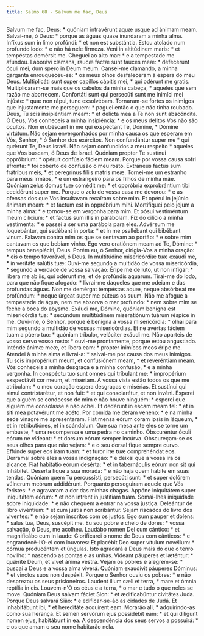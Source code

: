 ```yaml
---
title: Salmo 68 - Salvum me fac, Deus
---
```


<div class="grid grid-cols-2 gap-5">
  <span class="col-6 dropcaps text-justify">
    Salvum me fac, Deus: * quóniam intravérunt aquæ usque ad ánimam meam.
  </span>
  <span class="col-6 dropcaps text-justify">
    Salvai-me, ó Deus: * porque as águas quase inundaram a minha alma.
  </span>
  <span class="col-6 text-justify">
    Infíxus sum in limo profúndi: * et non est substántia.
  </span>
  <span class="col-6 text-justify">
    Estou atolado num profundo lodo: * e não há nele firmeza.
  </span>
  <span class="col-6 text-justify">
    Veni in altitúdinem maris: * et tempéstas demérsit me.
  </span>
  <span class="col-6 text-justify">
    Cheguei ao alto mar: * e a tempestade me afundou.
  </span>
  <span class="col-6 text-justify">
    Laborávi clamans, raucæ factæ sunt fauces meæ: * defecérunt óculi mei, dum
    spero in Deum meum.
  </span>
  <span class="col-6 text-justify">
    Cansei-me clamando, a minha garganta enrouqueceu-se: * os meus olhos
    desfaleceram à espera do meu Deus.
  </span>
  <span class="col-6 text-justify">
    Multiplicáti sunt super capíllos cápitis mei, * qui odérunt me gratis.
  </span>
  <span class="col-6 text-justify">
    Multiplicaram-se mais que os cabelos da minha cabeça, * aqueles que sem
    razão me aborrecem.
  </span>
  <span class="col-6 text-justify">
    Confortáti sunt qui persecúti sunt me inimíci mei injúste: * quæ non rápui,
    tunc exsolvébam.
  </span>
  <span class="col-6 text-justify">
    Tornaram-se fortes os inimigos que injustamente me perseguem: * paguei então
    o que não tinha roubado.
  </span>
  <span class="col-6 text-justify">
    Deus, Tu scis insipiéntiam meam: * et delícta mea a Te non sunt abscóndita.
  </span>
  <span class="col-6 text-justify">
    Ó Deus, Vós conheceis a minha insipiência: * e os meus delitos Vos não são
    ocultos.
  </span>
  <span class="col-6 text-justify">
    Non erubéscant in me qui exspéctant Te, Dómine, * Dómine virtútum.
  </span>
  <span class="col-6 text-justify">
    Não sejam envergonhados por minha causa os que esperam em Vós, Senhor, * ó
    Senhor dos exércitos.
  </span>
  <span class="col-6 text-justify">
    Non confundántur super me * qui quǽrunt Te, Deus Israël.
  </span>
  <span class="col-6 text-justify">
    Não sejam confundidos a meu respeito * aqueles que Vos buscam, ó Deus de
    Israel.
  </span>
  <span class="col-6 text-justify">
    Quóniam propter Te sustínui oppróbrium: * opéruit confúsio fáciem meam.
  </span>
  <span class="col-6 text-justify">
    Porque por vossa causa sofri afronta: * foi coberto de confusão o meu rosto.
  </span>
  <span class="col-6 text-justify">
    Extráneus factus sum frátribus meis, * et peregrínus fíliis matris meæ.
  </span>
  <span class="col-6 text-justify">
    Tornei-me um estranho para meus irmãos, * e um estrangeiro para os filhos de
    minha mãe.
  </span>
  <span class="col-6 text-justify">
    Quóniam zelus domus tuæ comédit me: * et oppróbria exprobrántium tibi
    cecidérunt super me.
  </span>
  <span class="col-6 text-justify">
    Porque o zelo de vossa casa me devorou: * e as ofensas dos que Vos
    insultavam recaíram sobre mim.
  </span>
  <span class="col-6 text-justify">
    Et opérui in jejúnio ánimam meam: * et factum est in oppróbrium mihi.
  </span>
  <span class="col-6 text-justify">
    Mortifiquei pelo jejum a minha alma: * e tornou-se em vergonha para mim.
  </span>
  <span class="col-6 text-justify">
    Et pósui vestiméntum meum cilícium: * et factus sum illis in parábolam.
  </span>
  <span class="col-6 text-justify">
    Fiz do cilício a minha vestimenta: * e passei a ser uma parábola para eles.
  </span>
  <span class="col-6 text-justify">
    Advérsum me loquebántur, qui sedébant in porta: * et in me psallébant qui
    bibébant vinum.
  </span>
  <span class="col-6 text-justify">
    Falavam contra mim os que se sentavam ao portão: * e sobre mim cantavam os
    que bebiam vinho.
  </span>
  <span class="col-6 text-justify">
    Ego vero oratiónem meam ad Te, Dómine: * tempus benepláciti, Deus.
  </span>
  <span class="col-6 text-justify">
    Porém eu, ó Senhor, dirigia-Vos a minha oração: * eis o tempo favorável, ó
    Deus.
  </span>
  <span class="col-6 text-justify">
    In multitúdine misericórdiæ tuæ exáudi me, * in veritáte salútis tuæ:
  </span>
  <span class="col-6 text-justify">
    Ouvi-me segundo a multidão de vossa misericórdia, * segundo a verdade de
    vossa salvação:
  </span>
  <span class="col-6 text-justify">
    Éripe me de luto, ut non infígar: * líbera me ab iis, qui odérunt me, et de
    profúndis aquárum.
  </span>
  <span class="col-6 text-justify">
    Tirai-me do lodo, para que não fique afogado: * livrai-me daqueles que me
    odeiam e das profundas águas.
  </span>
  <span class="col-6 text-justify">
    Non me demérgat tempéstas aquæ, neque absórbeat me profúndum: * neque úrgeat
    super me púteus os suum.
  </span>
  <span class="col-6 text-justify">
    Não me afogue a tempestade de água, nem me absorva o mar profundo: * nem
    sobre mim se feche a boca do abysmo.
  </span>
  <span class="col-6 text-justify">
    Exáudi me, Dómine, quóniam benígna est misericórdia tua: * secúndum
    multitúdinem miseratiónum tuárum réspice in me.
  </span>
  <span class="col-6 text-justify">
    Ouvi-me, ó Senhor, porque é benigna a vossa misericórdia: * olhai para mim
    segundo a multidão de vossas misericórdias.
  </span>
  <span class="col-6 text-justify">
    Et ne avértas fáciem tuam a púero tuo: * quóniam tríbulor, velóciter exáudi
    me.
  </span>
  <span class="col-6 text-justify">
    Não aparteis de vosso servo vosso rosto: * ouvi-me prontamente, porque estou
    angustiado.
  </span>
  <span class="col-6 text-justify">
    Inténde ánimæ meæ, et líbera eam: * propter inimícos meos éripe me.
  </span>
  <span class="col-6 text-justify">
    Atendei à minha alma e livrai-a: * salvai-me por causa dos meus inimigos.
  </span>
  <span class="col-6 text-justify">
    Tu scis impropérium meum, et confusiónem meam, * et reveréntiam meam.
  </span>
  <span class="col-6 text-justify">
    Vós conheceis a minha desgraça e a minha confusão, * e a minha vergonha.
  </span>
  <span class="col-6 text-justify">
    In conspéctu tuo sunt omnes qui tríbulant me: * impropérium exspectávit cor
    meum, et misériam.
  </span>
  <span class="col-6 text-justify">
    À vossa vista estão todos os que me atribulam: * o meu coração espera
    desgraças e misérias.
  </span>
  <span class="col-6 text-justify">
    Et sustínui qui simul contristarétur, et non fuit: * et qui consolarétur, et
    non invéni.
  </span>
  <span class="col-6 text-justify">
    Esperei que alguém se condoesse de mim e não houve ninguém: * esperei que
    alguém me consolasse e não achei.
  </span>
  <span class="col-6 text-justify">
    Et dedérunt in escam meam fel: * et in siti mea potavérunt me acéto.
  </span>
  <span class="col-6 text-justify">
    Por comida me deram veneno: * e na minha sede vinagre me apresentaram.
  </span>
  <span class="col-6 text-justify">
    Fiat mensa eórum coram ipsis in láqueum, * et in retributiónes, et in
    scándalum.
  </span>
  <span class="col-6 text-justify">
    Que sua mesa ante eles se torne um embuste, * uma recompensa e uma pedra no
    caminho.
  </span>
  <span class="col-6 text-justify">
    Obscuréntur óculi eórum ne vídeant: * et dorsum eórum semper incúrva.
  </span>
  <span class="col-6 text-justify">
    Obscureçam-se os seus olhos para que não vejam: * e o seu dorsal fique
    sempre curvo.
  </span>
  <span class="col-6 text-justify">
    Effúnde super eos iram tuam: * et furor iræ tuæ comprehéndat eos.
  </span>
  <span class="col-6 text-justify">
    Derramai sobre eles a vossa indignação: * e deixai que a vossa ira os
    alcance.
  </span>
  <span class="col-6 text-justify">
    Fiat habitátio eórum desérta: * et in tabernáculis eórum non sit qui
    inhábitet.
  </span>
  <span class="col-6 text-justify">
    Deserta fique a sua morada: * e não haja quem habite em suas tendas.
  </span>
  <span class="col-6 text-justify">
    Quóniam quem Tu percussísti, persecúti sunt: * et super dolórem vúlnerum
    meórum addidérunt.
  </span>
  <span class="col-6 text-justify">
    Porquanto perseguiram aquele que Vós feristes: * e agravaram a dor das
    minhas chagas.
  </span>
  <span class="col-6 text-justify">
    Appóne iniquitátem super iniquitátem eórum: * et non intrent in justítiam
    tuam.
  </span>
  <span class="col-6 text-justify">
    Somai-lhes iniquidade sobre iniquidade: * e não cheguem a entrar na vossa
    justiça.
  </span>
  <span class="col-6 text-justify">
    Deleántur de libro vivéntium: * et cum justis non scribántur.
  </span>
  <span class="col-6 text-justify">
    Sejam riscados do livro dos viventes: * e não sejam inscritos com os justos.
  </span>
  <span class="col-6 text-justify">
    Ego sum pauper et dolens: * salus tua, Deus, suscépit me.
  </span>
  <span class="col-6 text-justify">
    Eu sou pobre e cheio de dores: * vossa salvação, ó Deus, me acolheu.
  </span>
  <span class="col-6 text-justify">
    Laudábo nomen Dei cum cántico: * et magnificábo eum in laude:
  </span>
  <span class="col-6 text-justify">
    Glorificarei o nome de Deus com cânticos: * e engrandecê-l’O-ei com
    louvores:
  </span>
  <span class="col-6 text-justify">
    Et placébit Deo super vítulum novéllum: * córnua producéntem et úngulas.
  </span>
  <span class="col-6 text-justify">
    Isto agradará a Deus mais do que o tenro novilho: * nascendo as pontas e as
    unhas.
  </span>
  <span class="col-6 text-justify">
    Vídeant páuperes et læténtur: * quǽrite Deum, et vivet ánima vestra.
  </span>
  <span class="col-6 text-justify">
    Vejam os pobres e alegrem-se: * buscai a Deus e a vossa alma viverá.
  </span>
  <span class="col-6 text-justify">
    Quóniam exaudívit páuperes Dóminus: * et vinctos suos non despéxit.
  </span>
  <span class="col-6 text-justify">
    Porque o Senhor ouviu os pobres: * e não desprezou os seus prisioneiros.
  </span>
  <span class="col-6 text-justify">
    Laudent illum cæli et terra, * mare et ómnia reptília in eis.
  </span>
  <span class="col-6 text-justify">
    Louvem-n'O os céus e a terra, * o mar e tudo o que neles se move.
  </span>
  <span class="col-6 text-justify">
    Quóniam Deus salvam fáciet Sion: * et ædificabúntur civitátes Juda.
  </span>
  <span class="col-6 text-justify">
    Porque Deus salvará Sião: * e edificar-se-ão as cidades de Judá.
  </span>
  <span class="col-6 text-justify">
    Et inhabitábunt ibi, * et hereditáte acquírent eam.
  </span>
  <span class="col-6 text-justify">
    Morarão ali, * adquirindo-as como sua herança.
  </span>
  <span class="col-6 text-justify">
    Et semen servórum ejus possidébit eam: * et qui díligunt nomen ejus,
    habitábunt in ea.
  </span>
  <span class="col-6 text-justify">
    A descendência dos seus servos a possuirá: * e os que amam o seu nome
    habitarão nela.
  </span>
</div>
